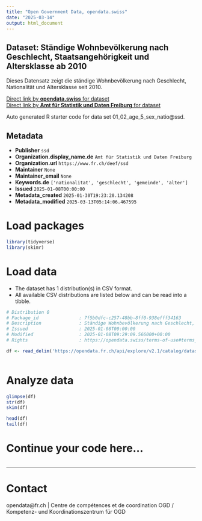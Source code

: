```yaml
---
title: "Open Government Data, opendata.swiss"
date: "2025-03-14"
output: html_document
---
```


## Dataset: Ständige Wohnbevölkerung nach Geschlecht, Staatsangehörigkeit und Altersklasse ab 2010

Dieses Datensatz zeigt die ständige Wohnbevölkerung nach Geschlecht, Nationalität und Altersklasse seit 2010.

[Direct link by **opendata.swiss** for dataset](https://opendata.swiss/de/dataset/standige-wohnbevolkerung-nach-geschlecht-staatsangehorigkeit-und-altersklasse-ab-2010)<br>
[Direct link by **Amt für Statistik und Daten Freiburg** for dataset](https://opendata.fr.ch/explore/dataset/01_02_age_5_sex_natio/)

Auto generated R starter code for data set 01_02_age_5_sex_natio@ssd.

## Metadata

- **Publisher** `ssd`
- **Organization.display_name.de** `Amt für Statistik und Daten Freiburg`
- **Organization.url** `https://www.fr.ch/deef/ssd`
- **Maintainer** `None`
- **Maintainer_email** `None`
- **Keywords.de** `['nationalitat', 'geschlecht', 'gemeinde', 'alter']`
- **Issued** `2025-01-08T00:00:00`
- **Metadata_created** `2025-01-30T19:23:20.134208`
- **Metadata_modified** `2025-03-13T05:14:06.467595`


# Load packages

```r

library(tidyverse)
library(skimr)

```

# Load data

-   The dataset has 1 distribution(s) in CSV format.
-   All available CSV distributions are listed below and can be read into a tibble.

```r

# Distribution 0
# Package_id               : 7f5b0dfc-c257-48bb-8ff0-938efff34163
# Description              : Ständige Wohnbevölkerung nach Geschlecht, Staatsangehörigkeit und Altersklasse ab 2010 (csv)
# Issued                   : 2025-01-08T00:00:00
# Modified                 : 2025-01-08T09:29:09.566000+00:00
# Rights                   : https://opendata.swiss/terms-of-use#terms_by

df <- read_delim('https://opendata.fr.ch/api/explore/v2.1/catalog/datasets/01_02_age_5_sex_natio/exports/csv?use_labels=true')



```

# Analyze data

```r

glimpse(df)
str(df)
skim(df)

head(df)
tail(df)

```

# Continue your code here...

```r

```

------------------------------------------------------------------------

# Contact

opendata@fr.ch | Centre de compétences et de coordination OGD / Kompetenz- und Koordinationszentrum für OGD
